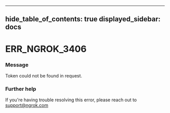 

---
hide_table_of_contents: true
displayed_sidebar: docs
---


# ERR_NGROK_3406

### Message
Token could not be found in request.

<ErrorDetails error="err_ngrok_3406" />



### Further help
If you're having trouble resolving this error, please reach out to [support@ngrok.com](mailto:support@ngrok.com?subject=Help%20with%20ERR_NGROK_3406)

